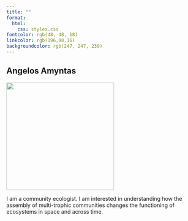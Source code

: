 ```yaml
---
title: ""
format: 
  html: 
    css: styles.css
fontcolor: rgb(48, 48, 18)
linkcolor: rgb(196,98,16)
backgroundcolor: rgb(247, 247, 239)
---
```


::: cent
# Angelos Amyntas
:::

![](images/me2.png){fig-align="center" width="281"}

::: cent
I am a community ecologist. I am interested in understanding how the assembly of multi-trophic communities changes the functioning of ecosystems in space and across time.
:::

